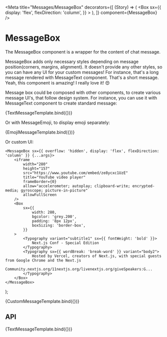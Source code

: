 
<Meta
	title="Messages/MessageBox"
	decorators={[
		(Story) => (
			<Box
				sx={{
					display: 'flex',
					flexDirection: 'column',
				}}
			>
				<Story />
			</Box>
		),
	]}
	component={MessageBox}
/>

# MessageBox

The MessageBox component is a wrapper for the content of chat message.

<Canvas>
	<Story name="Overview">
		<MessageBox position="start" orientation="left" component={MessageText}>
			MessageBox adds only necessary styles depending on message position(corners, margins, alignment). It doesn't
			provide any other styles, so you can have any UI for your custom messages! For instance, that's a long
			message rendered with MessageText component.
		</MessageBox>
		<MessageBox position="middle" orientation="left" component={MessageText}>
			That's a short message.
		</MessageBox>
		<MessageBox
			author={{ username: 'Artiom Tretjakovas' }}
			position="end"
			orientation="left"
			component="img"
			alt="Lorem picsum"
			src="https://picsum.photos/200/300"
		/>
		<MessageBox position="start" orientation="right" component={MessageText} color="primary">
			Yeah, this component is amazing!
		</MessageBox>
		<MessageBox position="middle" orientation="right" component={MessageText} color="primary">
			I really love it!
		</MessageBox>
		<MessageBox component={MessageEmoji} position="end" orientation="right">
			😍
		</MessageBox>
	</Story>
</Canvas>

Message box could be composed with other components, to create various message UI's, that follow design system. For instance, you can use it with MessageText component to create standard message:


<Canvas>
	<Story
		name="Text"
		args={{
			children: 'Hello, world!',
			orientation: 'right',
			position: 'start',
		}}
	>
		{TextMessageTemplate.bind({})}
	</Story>
</Canvas>

Or with MessageEmoji, to display emoji separately:


<Canvas>
	<Story
		name="Emoji"
		args={{
			children: '🤣🤣🤣',
			orientation: 'right',
			position: 'start',
		}}
	>
		{EmojiMessageTemplate.bind({})}
	</Story>
</Canvas>

Or custom UI:

	<MessageBox sx={{ overflow: 'hidden', display: 'flex', flexDirection: 'column' }} {...args}>
		<iframe
			width="280"
			height="157"
			src="https://www.youtube.com/embed/ze8ycxc1UzE"
			title="YouTube video player"
			frameBorder={0}
			allow="accelerometer; autoplay; clipboard-write; encrypted-media; gyroscope; picture-in-picture"
			allowFullScreen
		/>
		<Box
			sx={{
				width: 280,
				bgcolor: 'grey.200',
				padding: '8px 12px',
				boxSizing: 'border-box',
			}}
		>
			<Typography variant="subtitle1" sx={{ fontWeight: 'bold' }}>
				Next.js Conf - Special Edition
			</Typography>
			<Typography sx={{ wordBreak: 'break-word' }} variant="body2">
				Hosted by Vercel, creators of Next.js, with special guests from Google Chrome and the Next.js
				Community.nextjs.org/11nextjs.org/livenextjs.org/giveSpeakers:G...
			</Typography>
		</Box>
	</MessageBox>
);

<Canvas>
	<Story
		args={{
			orientation: 'right',
			position: 'start',
		}}
		name="Custom UI"
	>
		{CustomMessageTemplate.bind({})}
	</Story>
</Canvas>

## API

<Canvas>
	<Story
		args={{
			children: 'Change me via controls below!',
			orientation: 'right',
			position: 'start',
		}}
		name="API"
	>
		{TextMessageTemplate.bind({})}
	</Story>
</Canvas>

<ArgsTable story="API" />
